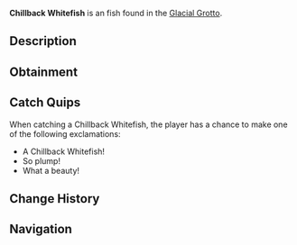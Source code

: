 {{FishInfobox
|image          = Chillback Whitefish.png
|rarity         = Unusual
|sea            = First Sea
|location       = [[Glacial Grotto]]
|sublocation    = 
|sources        = Fishing Rod
|radar_location = 
|xp             = 130
|weather        = 
|time           = 
|season         = Winter
|bait           = Worm
|base_weight    = 5.5
|base_value     = 280
|weight_range   = 3
|base_chance    = 55
|base_resil     = 65
}}
'''Chillback Whitefish''' is an {{Rarity|Unusual}} fish found in the [[Glacial Grotto]].

== Description ==
{{Description|A plump fish with a glimmering white body and pale silver fins.|Bestiary Entry}}

== Obtainment ==
{{Description|Swims in the middle depths of the grotto.|Bestiary Hint}}
{{Fish Availability|
Glacial Grotto
|top_rods      = 
Training Rod\247647.85\247647.85;
Flimsy Rod\213358.91\181633.06;
Azure Of Lagoon\208935.99\123125.35;
Summit Rod\207605.92\145419.25;
No-Life Rod\205847.21\179072.38;
Fungal Rod\188122.21\184609.78;
Ethereal Prism Rod\182426.19\184986.58;
Firefly Rod\201045.86\182249.32;
Candy Cane Rod\149161.67\143592.03;
Depthseeker Rod\205258.96\141125.78;
Verdant Shear Rod\202048.41\151244.8;
Avalanche Rod\202000.93\137805.48;
Trident Rod\198819.04\126529.53;
Free Spirit Rod\193812.28\126159.41;
Blazebringer Rod\191140.84\142669.97;
Zeus Rod\189728.47\151158.18;
Challenger's Rod\187060.01\162521.08;
Volcanic Rod\185228.27\114715.69;
Seraphic Rod\177452.38\177452.38;
Rod Of The Depths\168720.22\147115.22;
Rod Of The Forgotten Fang\162104.9\162005.82;
Rod Of The Exalted One\145676.16\138204.01;
Steady Rod\90364.71\72956.58
|recommended   = Training Rod
}}

== Catch Quips ==
When catching a Chillback Whitefish, the player has a chance to make one of the following exclamations:
* A Chillback Whitefish!
* So plump!
* What a beauty!

== Change History ==
{{Change History|{{subst:Current Version}}}}

== Navigation ==
{{Fish Navbox|Glacial Grotto}}